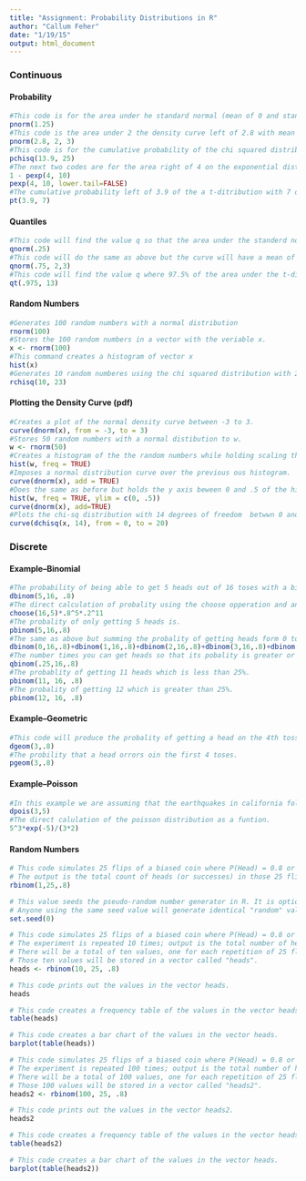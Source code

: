```yaml
---
title: "Assignment: Probability Distributions in R"
author: "Callum Feher"
date: "1/19/15"
output: html_document
---
```


### Continuous

#### Probability

```r
#This code is for the area under he standard normal (mean of 0 and standard deviation of 1) density curve (the cumulative probability) to the left of x=1.25.
pnorm(1.25)
#This code is the area under 2 the density curve left of 2.8 with mean of 2 and standard deviation of 3. 
pnorm(2.8, 2, 3)
#This code is for the cumulative probability of the chi squared distribution left of 13.8 with 25 degrees of freedom.
pchisq(13.9, 25)
#The next two codes are for the area right of 4 on the exponential distribution with the parameter of 10, since the value is so close to 0 the first code evaluates to 0 due to rounding.
1 - pexp(4, 10)
pexp(4, 10, lower.tail=FALSE)
#The cumulative probability left of 3.9 of the a t-ditribution with 7 degrees of freedom.
pt(3.9, 7)

```

#### Quantiles

```r
#This code will find the value q so that the area under the standerd normal curve left of q is 25% otherwise known as the 25th percential.  
qnorm(.25)
#This code will do the same as above but the curve will have a mean of 2 and a standard deviation of 3
qnorm(.75, 2,3)
#This code will find the value q where 97.5% of the area under the t-distibution curve with 13 degrees of freedom falls. 
qt(.975, 13)

```

#### Random Numbers

```r
#Generates 100 random numbers with a normal distribution
rnorm(100)
#Stores the 100 random numbers in a vector with the veriable x.
x <- rnorm(100)
#This command creates a histogram of vector x
hist(x)
#Generates 10 random numberes using the chi squared distribution with 23 degress of freedom.
rchisq(10, 23)

```

#### Plotting the Density Curve (pdf)

```r
#Creates a plot of the normal density curve between -3 to 3.
curve(dnorm(x), from = -3, to = 3)
#Stores 50 random numbers with a normal distibution to w.
w <- rnorm(50)
#Creates a histogram of the the random numbers while holding scaling the area to 1.
hist(w, freq = TRUE) 
#Imposes a normal distribution curve over the previous ous histogram.
curve(dnorm(x), add = TRUE)
#Does the same as before but holds the y axis beween 0 and .5 of the histogram.
hist(w, freq = TRUE, ylim = c(0, .5))
curve(dnorm(x), add=TRUE)
#Plots the chi-sq distribution with 14 degrees of freedom  betwwn 0 and 20.
curve(dchisq(x, 14), from = 0, to = 20)

```

### Discrete

#### Example--Binomial

```r
#The probability of being able to get 5 heads out of 16 toses with a bias coin with .8 probality of being heads.
dbinom(5,16, .8)
#The direct calculation of probality using the choose opperation and and setting the bias of the coin. 
choose(16,5)*.8^5*.2^11
#The probality of only getting 5 heads is.
pbinom(5,16,.8)
#The same as above but summing the probality of getting heads form 0 to 5.
dbinom(0,16,.8)+dbinom(1,16,.8)+dbinom(2,16,.8)+dbinom(3,16,.8)+dbinom(4,16,.8)+dbinom(5,16,.8)
#The number times you can get heads so that its pobality is greater or equal to 25%.
qbinom(.25,16,.8)
#The probablity of getting 11 heads which is less than 25%.
pbinom(11, 16, .8)
#The probality of getting 12 which is greater than 25%.
pbinom(12, 16, .8)

```

#### Example--Geometric

```r
#This code will produce the probality of getting a head on the 4th tosses with the same coin, dgeom(failures, p).
dgeom(3,.8)
#The probility that a head orrors oin the first 4 toses.
pgeom(3,.8)

```

#### Example--Poisson

```r
#In this example we are assuming that the earthquakes in california follow a poisson distribution and that they experiance about 5 a year what is the probality of 3.
dpois(3,5)
#The direct calulation of the poisson distribution as a funtion.
5^3*exp(-5)/(3*2)

```

#### Random Numbers

```r
# This code simulates 25 flips of a biased coin where P(Head) = 0.8 or 80%.
# The output is the total count of heads (or successes) in those 25 flips.
rbinom(1,25,.8)

# This value seeds the pseudo-random number generator in R. It is optional.
# Anyone using the same seed value will generate identical "random" values.
set.seed(0)

# This code simulates 25 flips of a biased coin where P(Head) = 0.8 or 80%.
# The experiment is repeated 10 times; output is the total number of heads.
# There will be a total of ten values, one for each repetition of 25 flips.
# Those ten values will be stored in a vector called "heads".
heads <- rbinom(10, 25, .8)

# This code prints out the values in the vector heads.
heads

# This code creates a frequency table of the values in the vector heads.  
table(heads)

# This code creates a bar chart of the values in the vector heads.
barplot(table(heads))

# This code simulates 25 flips of a biased coin where P(Head) = 0.8 or 80%.
# The experiment is repeated 100 times; output is the total number of heads.
# There will be a total of 100 values, one for each repetition of 25 flips.
# Those 100 values will be stored in a vector called "heads2".
heads2 <- rbinom(100, 25, .8)

# This code prints out the values in the vector heads2.
heads2

# This code creates a frequency table of the values in the vector heads2. 
table(heads2)

# This code creates a bar chart of the values in the vector heads.
barplot(table(heads2))
```